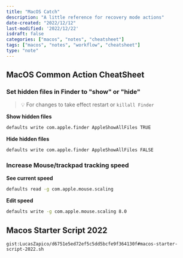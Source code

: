 ```yaml
---
title: "MacOS Catch"
description: "A little reference for recovery mode actions"
date-created: "2022/12/12"
last-modified: '2022/12/22'
isdraft: false
categories: ["macos", "notes", "cheatsheet"]
tags: ["macos", "notes", "workflow", "cheatsheet"]
type: "note"
---
```


## MacOS Common Action CheatSheet

### Set hidden files in Finder to "show" or "hide"

> 💡 For changes to take effect restart or `killall Finder`

**Show hidden files**

```sh
defaults write com.apple.finder AppleShowAllFiles TRUE
```

**Hide hidden files**

```sh
defaults write com.apple.finder AppleShowAllFiles FALSE
```

### Increase Mouse/trackpad tracking speed

**See current speed**

```sh
defaults read -g com.apple.mouse.scaling
```

**Edit speed**

```sh
defaults write -g com.apple.mouse.scaling 8.0
```

## Macos Starter Script 2022

<Box as={Gist} mb={6} gistLink="LucasZapico/d6751e5ed72ef5c5dd5bcfe9f364130f" ></Box>




`gist:LucasZapico/d6751e5ed72ef5c5dd5bcfe9f364130f#macos-starter-script-2022.sh`
